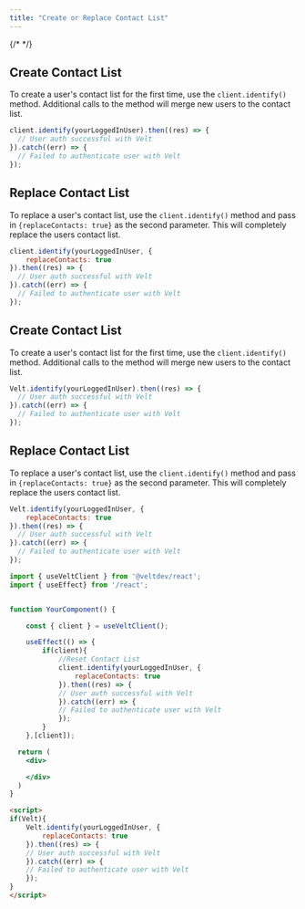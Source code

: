 ```yaml
---
title: "Create or Replace Contact List"
---
```

{/* <script>var SUPERFsLOW_TOOLBAR_API_KEY="aU1MxKP0rca2UXwKi8bl"; var SUPERFLOW_TOOLBAR_PROJECT_ID="8447060215973283";</script> */}


<Tabs>
<Tab title="React \ Next.js">



## Create Contact List

To create a user's contact list for the first time, use the `client.identify()` method. Additional calls to the method will merge new users to the contact list.

```jsx
client.identify(yourLoggedInUser).then((res) => {
  // User auth successful with Velt
}).catch((err) => {
  // Failed to authenticate user with Velt
});
```


## Replace Contact List

To replace a user's contact list, use the `client.identify()` method and pass in `{replaceContacts: true}` as the second parameter. This will completely replace the users contact list.

```jsx
client.identify(yourLoggedInUser, {
    replaceContacts: true
}).then((res) => {
  // User auth successful with Velt
}).catch((err) => {
  // Failed to authenticate user with Velt
});
```



</Tab>

<Tab title="HTML">

## Create Contact List

To create a user's contact list for the first time, use the `client.identify()` method. Additional calls to the method will merge new users to the contact list.

```jsx
Velt.identify(yourLoggedInUser).then((res) => {
  // User auth successful with Velt
}).catch((err) => {
  // Failed to authenticate user with Velt
});
```


## Replace Contact List

To replace a user's contact list, use the `client.identify()` method and pass in `{replaceContacts: true}` as the second parameter. This will completely replace the users contact list.

```jsx
Velt.identify(yourLoggedInUser, {
    replaceContacts: true
}).then((res) => {
  // User auth successful with Velt
}).catch((err) => {
  // Failed to authenticate user with Velt
});
```


</Tab>

</Tabs>


<RequestExample>

```jsx React / Next.js
import { useVeltClient } from '@veltdev/react';
import { useEffect} from '/react';


function YourComponent() {

    const { client } = useVeltClient();

    useEffect(() => {
        if(client){
            //Reset Contact List
            client.identify(yourLoggedInUser, {
                replaceContacts: true
            }).then((res) => {
            // User auth successful with Velt
            }).catch((err) => {
            // Failed to authenticate user with Velt
            });
        }
    },[client]);

  return (
    <div>

    </div>
  )
}
```

```html HTML
<script>
if(Velt){
    Velt.identify(yourLoggedInUser, {
        replaceContacts: true
    }).then((res) => {
    // User auth successful with Velt
    }).catch((err) => {
    // Failed to authenticate user with Velt
    });
}
</script>
```

</RequestExample>